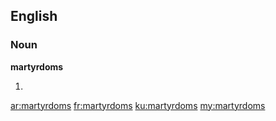 ==English==

===Noun===
'''martyrdoms'''

# {{plural of|[[martyrdom]]}}

[[ar:martyrdoms]]
[[fr:martyrdoms]]
[[ku:martyrdoms]]
[[my:martyrdoms]]
